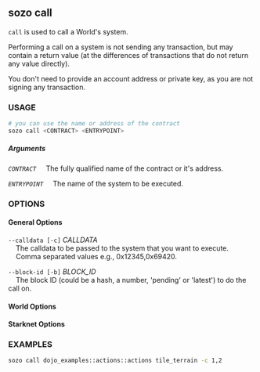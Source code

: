
## sozo call

`call` is used to call a World's system.

Performing a call on a system is not sending any transaction, but may contain a return value (at the differences of transactions that do not return any value directly).

You don't need to provide an account address or private key, as you are not signing any transaction.

### USAGE

```sh
# you can use the name or address of the contract
sozo call <CONTRACT> <ENTRYPOINT>
```

##### Arguments

_`CONTRACT`_
&nbsp;&nbsp;&nbsp;&nbsp;The fully qualified name of the contract or it's address.

_`ENTRYPOINT`_
&nbsp;&nbsp;&nbsp;&nbsp;The name of the system to be executed.

### OPTIONS

#### General Options

`--calldata [-c]` _CALLDATA_  
&nbsp;&nbsp;&nbsp;&nbsp;The calldata to be passed to the system that you want to execute.  
&nbsp;&nbsp;&nbsp;&nbsp;Comma separated values e.g., 0x12345,0x69420.

`--block-id [-b]` _BLOCK_ID_  
&nbsp;&nbsp;&nbsp;&nbsp;The block ID (could be a hash, a number, 'pending' or 'latest') to do the call on.

#### World Options

<WorldOptions/>

#### Starknet Options

<StarknetOptions/>

### EXAMPLES

```sh
sozo call dojo_examples::actions::actions tile_terrain -c 1,2
```

